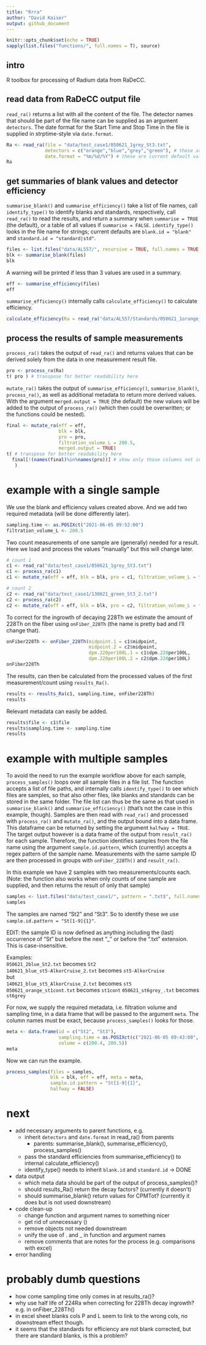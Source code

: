 ```yaml
---
title: "Rrra"
author: "David Kaiser"
output: github_document
---
```


```r
knitr::opts_chunk$set(echo = TRUE)
sapply(list.files("functions/", full.names = T), source)
```

## intro
R toolbox for processing of Radium data from RaDeCC.

## read data from RaDeCC output file
`read_ra()` returns a list with all the content of the file. The detector names that should be part of the file name can be supplied as an argument `detectors`. The date format for the Start Time and Stop Time in the file is supplied in strptime-style via `date.format`.

```r
Ra <- read_ra(file = "data/test_case1/050621_1grey_St3.txt",
              detectors = c("orange","blue","grey","green"), # these are current default values in the function
              date.format = "%m/%d/%Y") # these are current default values in the function
Ra
```

## get summaries of blank values and detector efficiency 
`summarise_blank()` and `summarise_efficiency()` take a list of file names, call `identify_type()` to identify blanks and standards, respectively, call `read_ra()` to read the results, and return a summary when `summarise = TRUE` (the default), or a table of all values if `summarise = FALSE`. `identify_type()` looks in the file name for strings; current defaults are `blank.id = "blank"` and `standard.id = "standard|std"`.

```r
files <- list.files("data/AL557/", recursive = TRUE, full.names = TRUE, pattern = ".txt$")
blk <- summarise_blank(files)
blk
```

A warning will be printed if less than 3 values are used in a summary.

```r
eff <- summarise_efficiency(files)
eff
```

`summarise_efficiency()` internally calls `calculate_efficiency()` to calculate efficiency.

```r
calculate_efficiency(Ra = read_ra("data/AL557/Standards/050621_1orange_223Rastandard.txt"))
```

## process the results of sample measurements
`process_ra()` takes the output of `read_ra()` and returns values that can be derived solely from the data in one measurement result file.

```r
pro <- process_ra(Ra)
t( pro ) # transpose for better readability here
```

`mutate_ra()` takes the output of `summarise_efficiency()`, `summarise_blank()`, `process_ra()`, as well as additional metadata to return more derived values. With the argument `merged.output = TRUE` (the default) the new values will be added to the output of `process_ra()` (which then could be overwritten; or the functions could be nested).

```r
final <- mutate_ra(eff = eff, 
                   blk = blk,
                   pro = pro,
                   filtration_volume_L = 200.5, 
                   merged.output = TRUE)
t( # transpose for better readability here
  final[!(names(final)%in%names(pro))] # show only those columns not in the output of process_ra()
   )
```

# example with a single sample
We use the blank and efficiency values created above. 
And we add two required metadata (will be done differently later). 

```r
sampling.time <- as.POSIXct("2021-06-05 09:52:00")
filtration_volume_L <- 200.5
```

Two count measurements of one sample are (generally) needed for a result.
Here we load and process the values "manually" but this will change later.

```r
# count 1
c1 <- read_ra("data/test_case1/050621_1grey_St3.txt")
c1 <- process_ra(c1)
c1 <- mutate_ra(eff = eff, blk = blk, pro = c1, filtration_volume_L = filtration_volume_L)

# count 2
c2 <- read_ra("data/test_case1/130621_green_St3_2.txt")
c2 <- process_ra(c2)
c2 <- mutate_ra(eff = eff, blk = blk, pro = c2, filtration_volume_L = filtration_volume_L)
```

To correct for the ingrowth of decaying 228Th we estimate the amount of 228Th on the fiber using `onFiber_228Th` (the name is pretty bad and I'll change that).

```r
onFiber228Th <- onFiber_228Th(midpoint.1 = c1$midpoint, 
                              midpoint.2 = c2$midpoint, 
                              dpm.220per100L.1 = c1$dpm.220per100L,
                              dpm.220per100L.2 = c2$dpm.220per100L)
onFiber228Th
```

The results, can then be calculated from the processed values of the first measurement/count using `results_Ra()`.

```r
results <- results_Ra(c1, sampling.time, onFiber228Th)
results
```

Relevant metadata can easily be added.

```r
results$file <- c1$file
results$sampling.time <- sampling.time
results
```

# example with multiple samples
To avoid the need to run the example workflow above for each sample, `process_samples()` loops over all sample files in a file list.
The function accepts a list of file paths, and internally calls `identify_type()` to see which files are samples, so that also other files, like blanks and standards can be stored in the same folder. 
The file list can thus be the same as that used in `summarise_blank()` and `summarise_efficiency()` (that's not the case in this example, though).
Samples are then read with `read_ra()` and processed with `process_ra()` and `mutate_ra()`, and the output bound into a data frame. This dataframe can be returned by setting the argument `halfway = TRUE`. The target output however is a data frame of the output from `result_ra()` for each sample. 
Therefore, the function identifies samples from the file name using the argument `sample.id.pattern`, which (currently) accepts a regex pattern of the sample name. Measurements with the same sample ID are then processed in groups with `onFiber_228Th()` and `result_ra()`.

In this example we have 2 samples with two measurements/counts each.
(Note: the function also works when only counts of one sample are supplied, and then returns the result of only that sample)

```r
samples <- list.files("data/test_case1/", pattern = ".txt$", full.names = TRUE)
samples
```

The samples are named "St2" and "St3". 
So to identify these we use `sample.id.pattern = "St[1-9]{1}"`.

EDIT: the sample ID is now defined as anything including the (last) occurrence of "St" but before the next "_" or before the ".txt" extension. This is case-insensitive.

Examples:  
`050621_2blue_St2.txt` becomes `St2`  
`140621_blue_st5-AlkorCruise_2.txt` becomes `st5-AlkorCruise`  
but  
`140621_blue_st5_AlkorCruise_2.txt` becomes `st5`  
`050621_orange_st1cont.txt` becomes `st1cont`
`050621_st6grey_.txt` becomes `st6grey`


For now, we supply the required metadata, i.e. filtration volume and sampling time, in a data frame that will be passed to the argument `meta`.
The column names must be exact, because `process_samples()` looks for those.

```r
meta <- data.frame(id = c("St2", "St3"),
                   sampling.time = as.POSIXct(c("2021-06-05 09:43:00", "2021-06-05 09:52:00")),
                   volume = c(200.4, 200.5))
meta
```

Now we can run the example.

```r
process_samples(files = samples,
                blk = blk, eff = eff, meta = meta,
                sample.id.pattern = "St[1-9]{1}", 
                halfway = FALSE)
```


# next
- add necessary arguments to parent functions, e.g. 
  - inherit `detectors` and `date.format` in read_ra() from parents
    - parents: summarise_blank(), summarise_efficiency(), process_samples()
  - pass the standard efficiencies from summarise_efficiency() to internal calculate_efficiency()
  - identify_type() needs to inherit `blank.id` and `standard.id` -> DONE




- data output
  - which meta data should be part of the output of process_samples()?
  - should results_Ra() return the decay factors? (currently it doesn't)
  - should summarise_blank() return values for CPMTot? (currently it does but is not used downstream)
- code clean-up 
  - change function and argument names to something nicer
  - get rid of unnecessary ()
  - remove objects not needed downstream
  - unify the use of . and _ in function and argument names
  - remove comments that are notes for the process (e.g. comparisons with excel)
- error handling

# probably dumb questions
- how come sampling time only comes in at results_ra()?
- why use half life of 224Ra when correcting for 228Th decay ingrowth? e.g. in onFiber_228Th()
- in excel sheet blanks cols P and L seem to link to the wrong cols, no downstream effect though.
- it seems that the standards for efficiency are not blank corrected, but there are standard blanks, is this a problem?